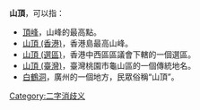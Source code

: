 '''山頂'''，可以指：
* [[顶峰|頂峰]]，山峰的最高點。
* [[太平山_(香港)|山頂 (香港)]]，香港島最高山峰。
* [[山頂_(選區)|山頂 (選區)]]，香港中西區區議會下轄的一個選區。
* [[山頂_(臺灣)|山頂 (臺灣)]]，臺灣桃園市龜山區的一個傳統地名。
*[[白鶴洞|白鶴洞]]，廣州的一個地方，民眾俗稱“山頂”。

{{disambig}}
[[Category:二字消歧义|Category:二字消歧义]]
